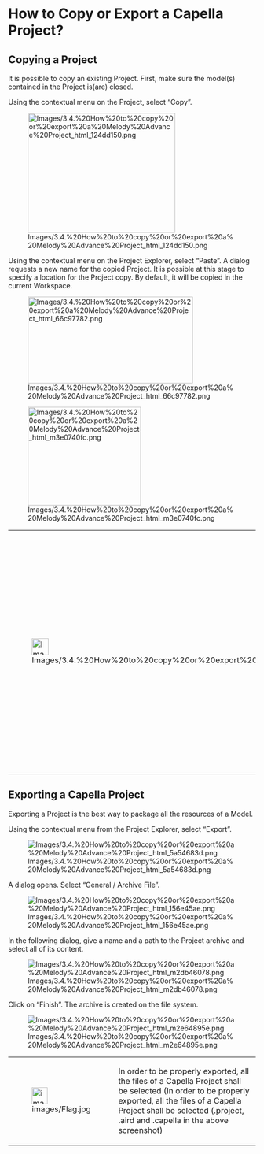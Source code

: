 
= How to Copy or Export a Capella Project? =

== Copying a Project ==

It is possible to copy an existing Project. First, make sure the model(s) contained in the Project is(are) closed.


Using the contextual menu on the Project, select &ldquo;Copy&rdquo;.


[[Image:Images/3.4.%20How%20to%20copy%20or%20export%20a%20Melody%20Advance%20Project_html_124dd150.png|300x243px]]


Using the contextual menu on the Project Explorer, select &ldquo;Paste&rdquo;. A dialog requests a new name for the copied Project. It is possible at this stage to specify a location for the Project copy. By default, it will be copied in the current Workspace.


[[Image:Images/3.4.%20How%20to%20copy%20or%20export%20a%20Melody%20Advance%20Project_html_66c97782.png|336x176px]]


[[Image:Images/3.4.%20How%20to%20copy%20or%20export%20a%20Melody%20Advance%20Project_html_m3e0740fc.png|230x200px]]


{| border="1"
|-
| 
[[Image:Images/3.4.%20How%20to%20copy%20or%20export%20a%20Melody%20Advance%20Project_html_723ed3f9.png|34x34px]]


| 
Having several copies of the same Project in a given workspace or several copies of a same Model in a given Project is not recommended.


It is strongly recommended not to open simultaneously two versions the same Model (through different Projects or Folders).


|}  
== Exporting a Capella Project ==

Exporting a Project is the best way to package all the resources of a Model.


Using the contextual menu from the Project Explorer, select &ldquo;Export&rdquo;.


[[Image:Images/3.4.%20How%20to%20copy%20or%20export%20a%20Melody%20Advance%20Project_html_5a54683d.png]]


A dialog opens. Select &ldquo;General / Archive File&rdquo;.


[[Image:Images/3.4.%20How%20to%20copy%20or%20export%20a%20Melody%20Advance%20Project_html_156e45ae.png]]


In the following dialog, give a name and a path to the Project archive and select all of its content.


[[Image:Images/3.4.%20How%20to%20copy%20or%20export%20a%20Melody%20Advance%20Project_html_m2db46078.png]]


Click on &ldquo;Finish&rdquo;. The archive is created on the file system.


[[Image:Images/3.4.%20How%20to%20copy%20or%20export%20a%20Melody%20Advance%20Project_html_m2e64895e.png]]

{| border="1"
|-
| 
[[Image:images/Flag.jpg|32x34px]]


| 
In order to be properly exported, all the files of a Capella Project shall be selected (In order to be properly exported, all the files of a Capella Project shall be selected (.project, .aird and .capella in the above screenshot)
|}<br>